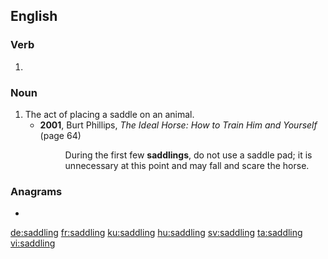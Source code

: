 ==English==

===Verb===
{{head|en|present participle}}

# {{present participle of|saddle|lang=en|nocat=1}}

===Noun===
{{en-noun}}

# The act of placing a saddle on an animal.
#* '''2001''', Burt Phillips, ''The Ideal Horse: How to Train Him and Yourself'' (page 64)
#*: During the first few '''saddlings''', do not use a saddle pad; it is unnecessary at this point and may fall and scare the horse.

===Anagrams===
* {{l|en|addlings}}

[[de:saddling]]
[[fr:saddling]]
[[ku:saddling]]
[[hu:saddling]]
[[sv:saddling]]
[[ta:saddling]]
[[vi:saddling]]